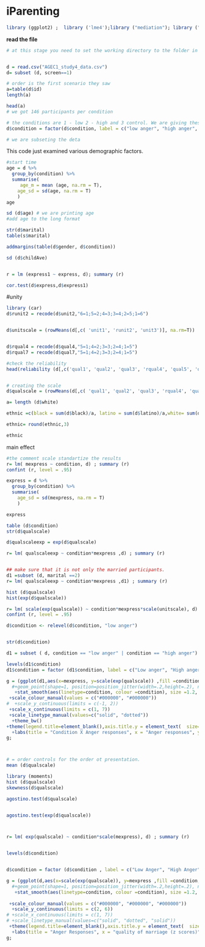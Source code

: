 iParenting
========================================================


```r
library (ggplot2) ;  library ('lme4');library ("mediation"); library ("foreign") ;  library ('lmerTest'); library ('Rmisc')  ; library ('plyr'); library (tidyr); library ("car")
```


**read the file **
```r
# at this stage you need to set the working directory to the folder in which the csv is located. 


d = read.csv("AGEC1_study4_data.csv")
d= subset (d, screen==1)

# order is the first scenario they saw 
a=table(d$id)
length(a)

head(a)
# we got 146 participants per condition

# the conditions are 1 - low 2 - high and 3 control. We are giving these nubmers names
d$condition = factor(d$condition, label = c("low anger", "high anger", "control"))

# we are subseting the deta 

```

This code just examined various demographic factors. 

```r

#start time
age = d %>%
  group_by(condition) %>%
  summarise(
     age_m = mean (age, na.rm = T),
    age_sd = sd(age, na.rm = T)
    )
age

sd (d$age) # we are printing age 
#add age to the long format

str(d$marital)
table(s$marital)

addmargins(table(d$gender, d$condition))

sd (d$childAve)


r = lm (express1 ~ express, d); summary (r)

cor.test(d$express,d$express1)

```


#unity
```r

library (car)
d$runit2 = recode(d$unit2,"6=1;5=2;4=3;3=4;2=5;1=6")   


d$unitscale = (rowMeans(d[,c( 'unit1', 'runit2', 'unit3')], na.rm=T))


d$rqual4 = recode(d$qual4,"5=1;4=2;3=3;2=4;1=5")   
d$rqual7 = recode(d$qual7,"5=1;4=2;3=3;2=4;1=5")   

#check the reliability 
head(reliability (d[,c('qual1', 'qual2', 'qual3', 'rqual4', 'qual5', 'qual6', 'rqual7')], itema = TRUE, NA.Delete = TRUE))


# creating the scale 
d$qualscale = (rowMeans(d[,c( 'qual1', 'qual2', 'qual3', 'rqual4', 'qual5', 'qual6', 'rqual7')], na.rm=T))


```


```r

a= length (d$white)

ethnic =c(black = sum(d$black)/a, latino = sum(d$latino)/a,white= sum(d$white)/a,asian = sum(d$asian)/a, other= sum(d$other_ethnic)/a)

ethnic= round(ethnic,3)

ethnic

```


main effect
```r
#the comment scale standartize the results
r= lm( mexpress ~ condition, d) ; summary (r)
confint (r, level = .95)

express = d %>%
  group_by(condition) %>%
  summarise(
    age_sd = sd(mexpress, na.rm = T)
    )

express

table (d$condition)
str(d$qualscale)

d$qualscaleexp = exp(d$qualscale)

r= lm( qualscaleexp ~ condition*mexpress ,d) ; summary (r)


## make sure that it is not only the married participants. 
d1 =subset (d, marital ==2)
r= lm( qualscaleexp ~ condition*mexpress ,d1) ; summary (r)


```





```r

hist (d$qualscale)
hist(exp(d$qualscale))

r= lm( scale(exp(qualscale)) ~ condition*mexpress*scale(unitscale), d) ; summary (r)
confint (r, level = .95)

d$condition <- relevel(d$condition, "low anger")


str(d$condition)

d1 = subset ( d, condition == "low anger" | condition == "high anger")

levels(d1$condition)
d1$condition = factor (d1$condition, label = c("Low anger", "High anger"))

g = (ggplot(d1,aes(x=mexpress, y=scale(exp(qualscale)) ,fill =condition))
  #+geom_point(shape=1, position=position_jitter(width=.2,height=.2), na.rm =T)
   +stat_smooth(aes(linetype=condition, colour =condition), size =1.2, method='lm',fullrange = T, fill = "grey", se = T, na.rm =T, ) 
 +scale_colour_manual(values = c("#000000", "#000000")) 
#  +scale_y_continuous(limits = c(-1, 2))
 +scale_x_continuous(limits = c(1, 7))
 +scale_linetype_manual(values=c("solid", "dotted")) 
  +theme_bw()
+theme(legend.title=element_blank(),axis.title.y = element_text(  size=14),axis.text.x  = element_text( vjust=0.5, size=14),axis.text.y  = element_text( vjust=0.5, size=12),axis.title.x = element_text(vjust=0.5, size=14))
  +labs(title = "Condition X Anger responses", x = "Anger responses", y = "Quality of marriage"))
g;



# = order controls for the order ot presentation. 
mean (d$qualscale)

library (moments)
hist (d$qualscale)
skewness(d$qualscale)

agostino.test(d$qualscale)


agostino.test(exp(d$qualscale))



r= lm( exp(qualscale) ~ condition*scale(mexpress), d) ; summary (r)


levels(d$condition)


d$condition = factor (d$condition , label = c("Low Anger", "High Anger", "Control"))

g = (ggplot(d,aes(x=scale(exp(qualscale)), y=mexpress ,fill =condition, ymax =max(express)))
  #+geom_point(shape=1, position=position_jitter(width=.2,height=.2), na.rm =T)
   +stat_smooth(aes(linetype=condition, colour =condition), size =1.2, method='lm',fill = NA, se = F, na.rm =T, )
  
 +scale_colour_manual(values = c("#000000", "#000000", "#000000")) 
  +scale_y_continuous(limits = c(2, 6))
# +scale_x_continuous(limits = c(1, 7))
# +scale_linetype_manual(values=c("solid", "dotted", "solid")) 
 +theme(legend.title=element_blank(),axis.title.y = element_text(  size=14),axis.text.x  = element_text( vjust=0.5, size=14),axis.text.y  = element_text( vjust=0.5, size=12),axis.title.x = element_text(vjust=0.5, size=14)) 
  +labs(title = "Anger Responses", x = "quality of marriage (z scores)", y = ""))
g;




```
